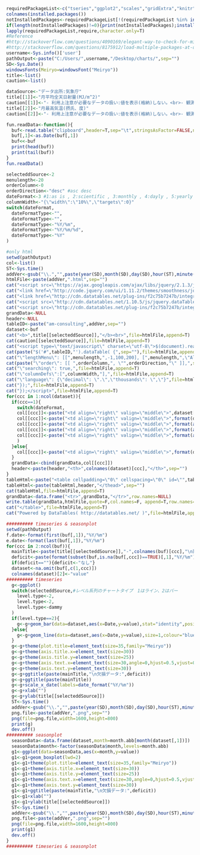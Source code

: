 ```r
requiredPackageList<-c("tseries","ggplot2","scales","gridExtra","knitr","lubridate","reshape2","forecast","xts","dichromat","RColorBrewer","colorspace")
colnames(installed.packages())
notInstalledPackages<-requiredPackageList[!(requiredPackageList %in% installed.packages()[,"Package"])] #apply logical vector to requiredPackageList
if(length(notInstalledPackages)!=0){print(notInstalledPackages);install.packages(notInstalledPackages)}
lapply(requiredPackageList,require,character.only=T)
#Reference 
#http://stackoverflow.com/questions/4090169/elegant-way-to-check-for-missing-packages-and-install-them
#http://stackoverflow.com/questions/8175912/load-multiple-packages-at-once
username<-Sys.info()['user']
pathOutput<-paste("C:/Users/",username,"/Desktop/charts/",sep="")
SD<-Sys.Date()
windowsFonts(Meiryo=windowsFont("Meiryo"))
title<-list()
caution<-list()
```

```r
dataSource<-"データ出所:気象庁"
title[[1]]<-"月平均全天日射量(MJ/m^2)"
caution[[1]]<-"- 利用上注意が必要なデータの扱い:値を表示(格納)しない。<br>- 観測環境などの変化の前後で、値が不均質となったデータの扱い:観測環境などの変化前の値を表示(格納)しない。<br>- 官署(気象台等)のみ値があります<br>"
title[[2]]<-"月最高気温(摂氏、度)"
caution[[2]]<-"- 利用上注意が必要なデータの扱い:値を表示(格納)しない。<br>- 観測環境などの変化の前後で、値が不均質となったデータの扱い:観測環境などの変化前の値を表示(格納)しない。"
```

```r
fun.readData<-function(){
  buf<-read.table("clipboard",header=T,sep="\t",stringsAsFactor=FALSE,na.strings=c("na","NA"))
  buf[,1]<-as.Date(buf[,1])
  buf<<-buf
  print(head(buf))
  print(tail(buf))
}
fun.readData()
```

```r
selecteddSource<-2
menulength<-20
orderColumn<-0
orderDirection<-"desc" #asc desc
dateFormat<-3 #1:as is , 2:scientific , 3:monthly , 4:dayly , 5:yearly
columnWidth<-"{\"width\":\"10%\",\"targets\":0}"
switch(dateFormat,
  dateFormatType<-"",
  dateFormatType<-"",
  dateFormatType<-"%Y/%m",
  dateFormatType<-"%Y/%m/%d",
  dateFormatType<-"%Y"
)  
```

```r
#only html
setwd(pathOutput)
col<-list()
ST<-Sys.time()  
addVer<-gsub("\\.","",paste(year(SD),month(SD),day(SD),hour(ST),minute(ST),second(ST),sep=""))
htmlFile<-paste(addVer,".html",sep="")
cat("<script src=\"https://ajax.googleapis.com/ajax/libs/jquery/2.1.3/jquery.min.js\"></script>",file=htmlFile,append=F)
cat("<link href=\"http://code.jquery.com/ui/1.11.2/themes/smoothness/jquery-ui.css\" rel=\"stylesheet\">",file=htmlFile,append=T)
cat("<link href=\"http://cdn.datatables.net/plug-ins/f2c75b7247b/integration/jqueryui/dataTables.jqueryui.css\" rel=\"stylesheet\">",file=htmlFile,append=T) 
cat("<script src=\"http://cdn.datatables.net/1.10.5/js/jquery.dataTables.min.js\"></script>",file=htmlFile,append=T) 
cat("<script src=\"http://cdn.datatables.net/plug-ins/f2c75b7247b/integration/jqueryui/dataTables.jqueryui.js\"></script>",file=htmlFile,append=T)
grandData<-NULL
header<-NULL
tableID<-paste("am-consulting",addVer,sep="")
dataset<-buf
cat("<b>",title[[selecteddSource]],"</b><br>",file=htmlFile,append=T)
cat(caution[[selecteddSource]],file=htmlFile,append=T)
cat("<script type=\"text/javascript\" charset=\"utf-8\">$(document).ready( function(){",file=htmlFile,append=T)
cat(paste("$('#",tableID,"').dataTable( {",sep=""),file=htmlFile,append=T)
cat("\"lengthMenu\": [[",menulength,",-1,100,200], [",menulength,",\"All\",100,200]],",file=htmlFile,append=T)
cat(paste("\"order\": [[ ",orderColumn,", \"",orderDirection,"\" ]],",sep=""),file=htmlFile,append=T)
cat("\"searching\": true,",file=htmlFile,append=T)
cat("\"columnDefs\":[",columnWidth,"],",file=htmlFile,append=T)
cat("\"language\": {\"decimal\": \".\",\"thousands\": \",\"}",file=htmlFile,append=T)
cat("});",file=htmlFile,append=T)
cat("});</script>",file=htmlFile,append=T)
for(ccc in 1:ncol(dataset)){
  if(ccc==1){
    switch(dateFormat,
    col[[ccc]]<-paste("<td align=\"right\" valign=\"middle\">",dataset[,ccc],"</td>",sep=""),
    col[[ccc]]<-paste("<td align=\"right\" valign=\"middle\">",format(dataset[,ccc],big.mark=",",scientific=F),"</td>",sep=""),
    col[[ccc]]<-paste("<td align=\"right\" valign=\"middle\">",format(as.Date(dataset[,ccc]),dateFormatType),"</td>",sep=""),
    col[[ccc]]<-paste("<td align=\"right\" valign=\"middle\">",format(as.Date(dataset[,ccc]),dateFormatType),"</td>",sep=""),
    col[[ccc]]<-paste("<td align=\"right\" valign=\"middle\">",format(as.Date(dataset[,ccc]),dateFormatType),"</td>",sep="")
    )
  }else{  
    col[[ccc]]<-paste("<td align=\"right\" valign=\"middle\">",format(dataset[,ccc],big.mark=",",scientific=F),"</td>",sep="")
  }  
  grandData<-cbind(grandData,col[[ccc]])
  header<-paste(header,"<th>",colnames(dataset)[ccc],"</th>",sep="")  
}
tableHtml<-paste("<table cellpadding=\"0\" cellspacing=\"0\" id=\"",tableID,"\" width=\"100%\" class=\"display\"><thead>",sep="")
tableHtml<-paste(tableHtml,header,"</thead>",sep="")
cat(tableHtml,file=htmlFile,append=T)
grandData<-data.frame("<tr>",grandData,"</tr>",row.names=NULL)
write.table(grandData,htmlFile,quote=F,col.names=F, append=T,row.names=F)
cat("</table>",file=htmlFile,append=T)
cat("Powered by DataTables( http://datatables.net/ )",file=htmlFile,append=T)
```

```r
########## timeseries & seasonplot
setwd(pathOutput)
f.date<-format(first(buf[,1]),"%Y/%m")
e.date<-format(last(buf[,1]),"%Y/%m")
for(ccc in 2:ncol(buf)){
  mainTitle<-paste(title[[selecteddSource]],"-",colnames(buf)[ccc],"\n期間",f.date,"-",e.date," , ",dataSource)
  deficit<-paste(format(subset(buf,is.na(buf[,ccc])==TRUE)[,1],"%Y/%m"),collapse=",")
  if(deficit==""){deficit<-"なし"}
  dataset<-na.omit(buf[,c(1,ccc)])
  colnames(dataset)[2]<-"value"
########## timeseries
  g<-ggplot()
  switch(selecteddSource,#レベル系列のチャートタイプ　1はライン、2はバー
    level.type<-2,
    level.type<-2,
    level.type<-dammy
  )  
  if(level.type==2){
    g<-g+geom_bar(data=dataset,aes(x=Date,y=value),stat="identity",position="identity",fill="blue",alpha=0.9,size=2)
  }else{
    g<-g+geom_line(data=dataset,aes(x=Date,y=value),size=1,colour="blue",alpha=0.5)
  }
  g<-g+theme(plot.title=element_text(size=35,family="Meiryo"))
  g<-g+theme(axis.title.x=element_text(size=30)) 
  g<-g+theme(axis.title.y=element_text(size=25)) 
  g<-g+theme(axis.text.x=element_text(size=30,angle=0,hjust=0.5,vjust=0.5)) 
  g<-g+theme(axis.text.y=element_text(size=30)) 
  g<-g+ggtitle(paste(mainTitle,"\n欠損データ:",deficit))
  g<-g+ggtitle(paste(mainTitle))
  g<-g+scale_x_date(labels=date_format("%Y/%m"))  
  g<-g+xlab("")
  g<-g+ylab(title[[selecteddSource]]) 
  ST<-Sys.time() 
  addVer<-gsub("\\.","",paste(year(SD),month(SD),day(SD),hour(ST),minute(ST),second(ST),sep=""))
  png.file<-paste(addVer,".png",sep="")
  png(file=png.file,width=1600,height=800)
  print(g)
  dev.off()
########## seasonplot
  seasonData<-data.frame(dataset,month=month.abb[month(dataset[,1])])
  seasonData$month<-factor(seasonData$month,levels=month.abb)
  g1<-ggplot(data=seasonData,aes(x=month,y=value))
  g1<-g1+geom_boxplot(lwd=2)
  g1<-g1+theme(plot.title=element_text(size=35,family="Meiryo"))
  g1<-g1+theme(axis.title.x=element_text(size=30)) 
  g1<-g1+theme(axis.title.y=element_text(size=25)) 
  g1<-g1+theme(axis.text.x=element_text(size=30,angle=0,hjust=0.5,vjust=0.5)) 
  g1<-g1+theme(axis.text.y=element_text(size=30)) 
  g1<-g1+ggtitle(paste(mainTitle,"\n欠損データ:",deficit))
  g1<-g1+xlab("")
  g1<-g1+ylab(title[[selecteddSource]]) 
  ST<-Sys.time() 
  addVer<-gsub("\\.","",paste(year(SD),month(SD),day(SD),hour(ST),minute(ST),second(ST),sep=""))
  png.file<-paste(addVer,".png",sep="")
  png(file=png.file,width=1600,height=800)
  print(g1)
  dev.off()
}
########## timeseries & seasonplot
```
